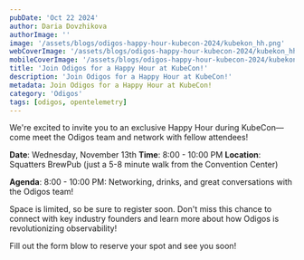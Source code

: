 ```yaml
---
pubDate: 'Oct 22 2024'
author: Daria Dovzhikova
authorImage: ''
image: '/assets/blogs/odigos-happy-hour-kubecon-2024/kubekon_hh.png'
webCoverImage: '/assets/blogs/odigos-happy-hour-kubecon-2024/kubekon_hh.png'
mobileCoverImage: '/assets/blogs/odigos-happy-hour-kubecon-2024/kubekon_hh_mobile.png'
title: 'Join Odigos for a Happy Hour at KubeCon!'
description: 'Join Odigos for a Happy Hour at KubeCon!'
metadata: Join Odigos for a Happy Hour at KubeCon!
category: 'Odigos'
tags: [odigos, opentelemetry]
---
```


We're excited to invite you to an exclusive Happy Hour during KubeCon—come meet the Odigos team and network with fellow attendees!

**Date**: Wednesday, November 13th
**Time**: 8:00 - 10:00 PM
**Location**: Squatters BrewPub (just a 5-8 minute walk from the Convention Center)

**Agenda**: 8:00 - 10:00 PM: Networking, drinks, and great conversations with the Odigos team!

Space is limited, so be sure to register soon. Don't miss this chance to connect with key industry founders and learn more about how Odigos is revolutionizing observability!

Fill out the form blow to reserve your spot and see you soon!
